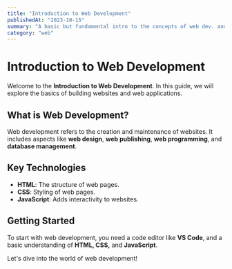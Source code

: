 ```yaml
---
title: "Introduction to Web Development"
publishedAt: "2023-10-15"
summary: "A basic but fundamental intro to the concepts of web dev. and that it encompasses"
category: "web"
---
```


# Introduction to Web Development

Welcome to the **Introduction to Web Development**. In this guide, we will explore the basics of building websites and web applications.

## What is Web Development?

Web development refers to the creation and maintenance of websites. It includes aspects like **web design**, **web publishing**, **web programming**, and **database management**.

## Key Technologies

- **HTML**: The structure of web pages.
- **CSS**: Styling of web pages.
- **JavaScript**: Adds interactivity to websites.

## Getting Started

To start with web development, you need a code editor like **VS Code**, and a basic understanding of **HTML, CSS,** and **JavaScript**.

Let's dive into the world of web development!
